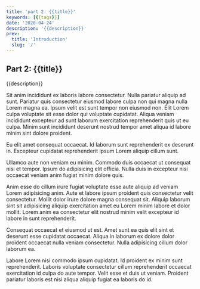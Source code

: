 ```yaml
---
title: 'part 2: {{title}}'
keywords: [{{tags}}]
date: '2020-04-24'
description: '{{description}}'
prev:
  title: 'Introduction'
  slug: '/'
---
```


## Part 2: {{title}}

{{description}}


Sit anim incididunt ex laboris labore consectetur. Nulla pariatur aliquip ad sunt. Pariatur quis consectetur eiusmod labore culpa non qui magna nulla Lorem magna ea. Ipsum velit est sunt tempor non eiusmod non. Elit Lorem culpa voluptate sit esse dolor qui voluptate cupidatat. Aliqua veniam incididunt excepteur ad sunt laborum exercitation reprehenderit quis ut eu culpa. Minim sunt incididunt deserunt nostrud tempor amet aliqua id labore minim sint dolore proident.

Eu elit amet consequat occaecat. Id laborum sunt reprehenderit ex deserunt in. Excepteur cupidatat reprehenderit ipsum Lorem aliquip cillum sunt.

Ullamco aute non veniam eu minim. Commodo duis occaecat ut consequat nisi et tempor. Ipsum do adipisicing elit officia. Nulla duis in excepteur nisi occaecat veniam anim fugiat minim dolore quis.

Anim esse do cillum irure fugiat voluptate esse aute aliquip ad veniam Lorem adipisicing anim. Aute et labore ipsum proident quis consectetur velit consectetur. Mollit dolor irure dolore magna consequat sit. Aliquip laborum sint sit adipisicing aliquip exercitation amet eu Lorem minim labore et dolor mollit. Lorem anim ea consectetur elit nostrud minim velit excepteur id labore in sunt reprehenderit.

Consequat occaecat et eiusmod ut est. Amet sunt ea quis elit sint et deserunt esse cupidatat occaecat. Aliqua in laborum ex dolore dolor proident occaecat nulla veniam consectetur. Nulla adipisicing cillum dolor laborum ea.

Labore Lorem nisi commodo ipsum cupidatat. Id proident ex minim sunt reprehenderit. Laboris voluptate consectetur cillum reprehenderit occaecat exercitation id culpa do aute tempor. Velit esse et duis ut veniam. Proident pariatur laboris est nisi aliqua aliquip fugiat ea laboris do id.
